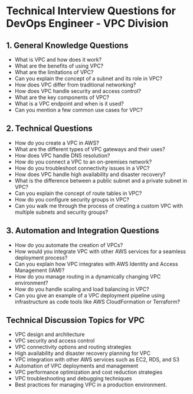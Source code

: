 

# Technical Interview Questions for DevOps Engineer - VPC Division

## 1. General Knowledge Questions
- What is VPC and how does it work?
- What are the benefits of using VPC?
- What are the limitations of VPC?
- Can you explain the concept of a subnet and its role in VPC?
- How does VPC differ from traditional networking?
- How does VPC handle security and access control?
- What are the key components of VPC?
- What is a VPC endpoint and when is it used?
- Can you mention a few common use cases for VPC?

## 2. Technical Questions
- How do you create a VPC in AWS?
- What are the different types of VPC gateways and their uses?
- How does VPC handle DNS resolution?
- How do you connect a VPC to an on-premises network?
- How do you troubleshoot connectivity issues in a VPC?
- How does VPC handle high availability and disaster recovery?
- What is the difference between a public subnet and a private subnet in VPC?
- Can you explain the concept of route tables in VPC?
- How do you configure security groups in VPC?
- Can you walk me through the process of creating a custom VPC with multiple subnets and security groups?

## 3. Automation and Integration Questions
- How do you automate the creation of VPCs?
- How would you integrate VPC with other AWS services for a seamless deployment process?
- Can you explain how VPC integrates with AWS Identity and Access Management (IAM)?
- How do you manage routing in a dynamically changing VPC environment?
- How do you handle scaling and load balancing in VPC?
- Can you give an example of a VPC deployment pipeline using infrastructure as code tools like AWS CloudFormation or Terraform?

## Technical Discussion Topics for VPC
- VPC design and architecture
- VPC security and access control
- VPC connectivity options and routing strategies
- High availability and disaster recovery planning for VPC
- VPC integration with other AWS services such as EC2, RDS, and S3
- Automation of VPC deployments and management
- VPC performance optimization and cost reduction strategies
- VPC troubleshooting and debugging techniques
- Best practices for managing VPC in a production environment.